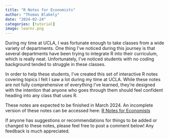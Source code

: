 ```yaml
---
title: "R Notes for Economists"
author: "Thomas Blakely"
date: "2024-02-24"
categories: [tutorial]
image: learnr.png
---
```


During my time at UCLA, I was fortunate enough to take classes from a wide variety of departments. One thing I've noticed during this journey is that several departments have been trying to integrate R into their curriculum, which is really neat. Unfortunately, I've noticed students with no coding background tended to struggle in these classes.

In order to help these students, I've created this set of interactive R notes covering topics I felt I saw a lot during my time at UCLA. While these notes are not fully comprehensive of everything I've learned, they're designed with the intention that anyone who goes through them should feel confident heading into any class that uses R.

These notes are expected to be finished in March 2024. An incomplete version of these notes can be accessed here: [R Notes for Economists](https://thomasblakely.shinyapps.io/R_Notes_1_04/#section-introduction)

If anyone has suggestions or recommendations for things to be added or changed to these notes, please feel free to post a comment below! Any feedback is much appreciated.

<script
src="https://utteranc.es/client.js"
repo="thomasblakely/thomas-website"
issue-term="pathname"
theme="github-light"
crossorigin="anonymous"
async>
</script>